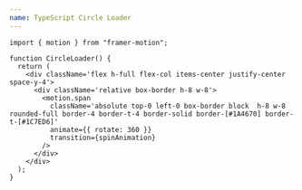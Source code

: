 ```yaml
---
name: TypeScript Circle Loader
---
```


```tsx
import { motion } from "framer-motion";

function CircleLoader() {
  return (
    <div className='flex h-full flex-col items-center justify-center space-y-4'>
      <div className='relative box-border h-8 w-8'>
        <motion.span
          className='absolute top-0 left-0 box-border block  h-8 w-8 rounded-full border-4 border-t-4 border-solid border-[#1A4670] border-t-[#1C7ED6]'
          animate={{ rotate: 360 }}
          transition={spinAnimation}
        />
      </div>
    </div>
  );
}
```
